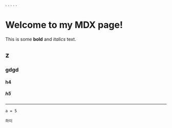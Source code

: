 .
.
.
.
.

# Welcome to my MDX page!

This is some **bold** and _italics_ text.

## z

### gdgd

#### h4

##### h5

---

`a = 5`

`하이`
